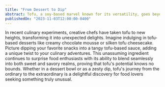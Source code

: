 ```yaml
---
title: "From Dessert to Dip"
abstract: Tofu, a soy-based marvel known for its versatility, goes beyond savory dishes.
publishedOn: "2023-11-03T12:00:00-0400"
---
```


In recent culinary experiments, creative chefs have taken tofu to new heights, transforming it into unexpected delights. Imagine indulging in tofu-based desserts like creamy chocolate mousse or silken tofu cheesecake. Picture dipping your favorite snacks into a tangy tofu-based sauce, adding a unique twist to your culinary adventures. This unassuming ingredient continues to surprise food enthusiasts with its ability to blend seamlessly into both sweet and savory realms, proving that tofu's potential knows no bounds. Whether in a dessert bowl or as a zesty dip, tofu's journey from the ordinary to the extraordinary is a delightful discovery for food lovers seeking something truly unusual.

